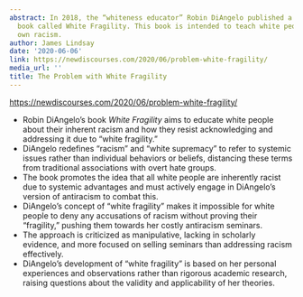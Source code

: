 ```yaml
---
abstract: In 2018, the “whiteness educator” Robin DiAngelo published a bestselling
  book called White Fragility. This book is intended to teach white people about their
  own racism.
author: James Lindsay
date: '2020-06-06'
link: https://newdiscourses.com/2020/06/problem-white-fragility/
media_url: ''
title: The Problem with White Fragility
---
```

<https://newdiscourses.com/2020/06/problem-white-fragility/>

- Robin DiAngelo's book _White Fragility_ aims to educate white people about their inherent racism and how they resist acknowledging and addressing it due to "white fragility."
- DiAngelo redefines "racism" and "white supremacy" to refer to systemic issues rather than individual behaviors or beliefs, distancing these terms from traditional associations with overt hate groups.
- The book promotes the idea that all white people are inherently racist due to systemic advantages and must actively engage in DiAngelo's version of antiracism to combat this.
- DiAngelo's concept of "white fragility" makes it impossible for white people to deny any accusations of racism without proving their "fragility," pushing them towards her costly antiracism seminars.
- The approach is criticized as manipulative, lacking in scholarly evidence, and more focused on selling seminars than addressing racism effectively.
- DiAngelo's development of "white fragility" is based on her personal experiences and observations rather than rigorous academic research, raising questions about the validity and applicability of her theories.